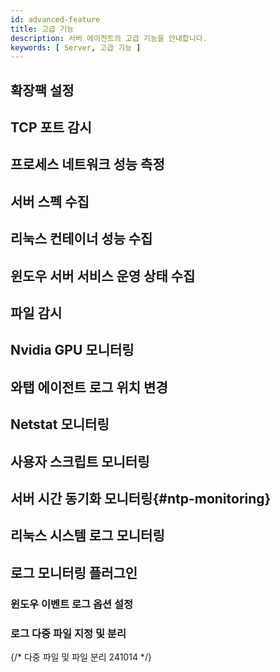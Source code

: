 ```yaml
---
id: advanced-feature
title: 고급 기능
description: 서버 에이전트의 고급 기능을 안내합니다.
keywords: [ Server, 고급 기능 ]
---
```



## 확장팩 설정 

<Serveradfexp /> 

## TCP 포트 감시

<Serveradftcpport /> 

## 프로세스 네트워크 성능 측정

<Serveradfpnpc />

## 서버 스펙 수집

<Serveradfcollectspec />

## 리눅스 컨테이너 성능 수집

<Serveradfcollectlcp />

## 윈도우 서버 서비스 운영 상태 수집

<Serveradfcollectwss /> 

## 파일 감시

<Serveradffilecheck /> 

## Nvidia GPU 모니터링

<Serveradfnvidia /> 

## 와탭 에이전트 로그 위치 변경

<Serveradfagentlogch />

## Netstat 모니터링

<Serveradfnetstat />

## 사용자 스크립트 모니터링

<Serveradfuserscript />

## 서버 시간 동기화 모니터링{#ntp-monitoring}

<Serveradfntp />

## 리눅스 시스템 로그 모니터링

<Serveradflinuxsystemlog />

## 로그 모니터링 플러그인

<Serveradflogplugin />

### 윈도우 이벤트 로그 옵션 설정

<Logserverwindowsevent />

### 로그 다중 파일 지정 및 분리

{/* 다중 파일 및 파일 분리 241014 */}


<Logservermultifilecategory />
